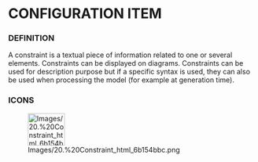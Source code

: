            
= CONFIGURATION ITEM =
 
=== DEFINITION ===
 
A constraint is a textual piece of information related to one or several elements. Constraints can be displayed on diagrams. Constraints can be used for description purpose but if a specific syntax is used, they can also be used when processing the model (for example at generation time).

 
=== ICONS ===
 
[[Image:Images/20.%20Constraint_html_6b154bbc.png|75x66px]]

   